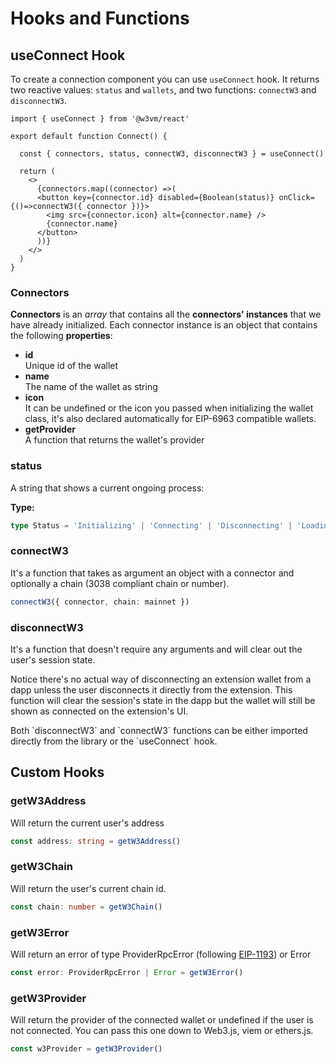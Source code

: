 
# Hooks and Functions

## useConnect Hook

To create a connection component you can use `useConnect` hook. It returns two reactive values: `status` and `wallets`, and two functions: `connectW3` and `disconnectW3`.

```tsx
import { useConnect } from '@w3vm/react'

export default function Connect() {

  const { connectors, status, connectW3, disconnectW3 } = useConnect()
  
  return (
    <>
      {connectors.map((connector) =>(
      <button key={connector.id} disabled={Boolean(status)} onClick={()=>connectW3({ connector })}>
        <img src={connector.icon} alt={connector.name} />
        {connector.name}
      </button>
      ))}
    </>
  )
}
```

### Connectors

**Connectors** is an *array* that contains all the **connectors' instances** that we have already initialized. Each connector instance is an object that contains the following **properties**:

- **id**
  <br/> Unique id of the wallet
- **name**
  <br/> The name of the wallet as string
- **icon**
  <br/> It can be undefined or the icon you passed when initializing the wallet class, it's also declared automatically for EIP-6963 compatible wallets.
- **getProvider**
  <br/> A function that returns the wallet's provider

### status

A string that shows a current ongoing process:

**Type:**

```ts
type Status = 'Initializing' | 'Connecting' | 'Disconnecting' | 'Loading' | 'GeneratingURI' | undefined
```

### connectW3

It's a function that takes as argument an object with a connector and optionally a chain (3038 compliant chain or number).

```ts
connectW3({ connector, chain: mainnet })
```

### disconnectW3

It's a function that doesn't require any arguments and will clear out the user's session state.

Notice there's no actual way of disconnecting an extension wallet from a dapp unless the user disconnects it directly from the extension. This function will clear the session's state in the dapp but the wallet will still be shown as connected on the extension's UI.

<Callout type="info">
Both `disconnectW3` and `connectW3` functions can be either imported directly from the library or the `useConnect` hook.
</Callout>

## Custom Hooks

### getW3Address

Will return the current user's address

```ts
const address: string = getW3Address()
```

### getW3Chain

Will return the user's current chain id.

```ts
const chain: number = getW3Chain()
```

### getW3Error

Will return an error of type ProviderRpcError (following [EIP-1193](https://eips.ethereum.org/EIPS/eip-1193)) or Error

```ts
const error: ProviderRpcError | Error = getW3Error()
```

### getW3Provider

Will return the provider of the connected wallet or undefined if the user is not connected. You can pass this one down to Web3.js, viem or ethers.js.

```ts
const w3Provider = getW3Provider()
```
